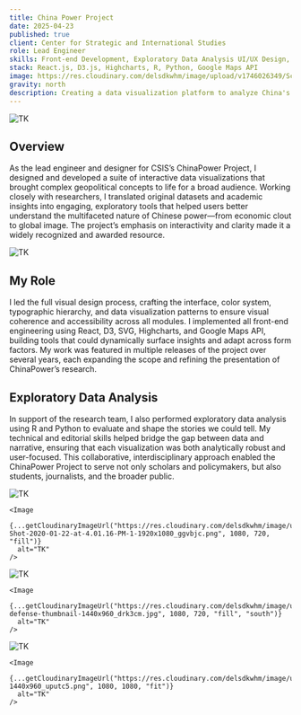 ```yaml
---
title: China Power Project
date: 2025-04-23
published: true
client: Center for Strategic and International Studies
role: Lead Engineer
skills: Front-end Development, Exploratory Data Analysis UI/UX Design, Data Visualization
stack: React.js, D3.js, Highcharts, R, Python, Google Maps API
image: https://res.cloudinary.com/delsdkwhm/image/upload/v1746026349/Screen-Shot-2020-01-22-at-4.04.23-PM-1440x960_fbgaxu.png
gravity: north
description: Creating a data visualization platform to analyze China's global influence
---
```



<div class="image-layout">
  <div class="image-full-width">
    <Image
      {...getCloudinaryImageUrl("https://res.cloudinary.com/delsdkwhm/image/upload/v1746026349/Screen-Shot-2020-01-22-at-4.04.23-PM-1440x960_fbgaxu.png", 1200, 1200, "fit", "center")}
      alt="TK"
    />
  </div>
</div>

## Overview
As the lead engineer and designer for CSIS’s ChinaPower Project, I designed and developed a suite of interactive data visualizations that brought complex geopolitical concepts to life for a broad audience. Working closely with researchers, I translated original datasets and academic insights into engaging, exploratory tools that helped users better understand the multifaceted nature of Chinese power—from economic clout to global image. The project’s emphasis on interactivity and clarity made it a widely recognized and awarded resource.

<div class="image-layout">
  <div class="image-full-width">
    <Image
      {...getCloudinaryImageUrl("https://res.cloudinary.com/delsdkwhm/image/upload/v1746026330/csis_phone-2048x1438_iy7she.jpg", 1280, 1280, "fit", "center")}
      alt="TK"
    />
  </div>
</div>

## My Role
I led the full visual design process, crafting the interface, color system, typographic hierarchy, and data visualization patterns to ensure visual coherence and accessibility across all modules. I implemented all front-end engineering using React, D3, SVG, Highcharts, and Google Maps API, building tools that could dynamically surface insights and adapt across form factors. My work was featured in multiple releases of the project over several years, each expanding the scope and refining the presentation of ChinaPower’s research.

## Exploratory Data Analysis
In support of the research team, I also performed exploratory data analysis using R and Python to evaluate and shape the stories we could tell. My technical and editorial skills helped bridge the gap between data and narrative, ensuring that each visualization was both analytically robust and user-focused. This collaborative, interdisciplinary approach enabled the ChinaPower Project to serve not only scholars and policymakers, but also students, journalists, and the broader public.

<div class="image-layout">
  <div class="image-grid grid-2">
    <Image
      {...getCloudinaryImageUrl("https://res.cloudinary.com/delsdkwhm/image/upload/v1746026358/Screen-Shot-2020-01-22-at-4.49.36-PM-1440x960_ln4t9q.png", 1080, 720, "fill")}
      alt="TK"
    />
    
    <Image
      {...getCloudinaryImageUrl("https://res.cloudinary.com/delsdkwhm/image/upload/v1746026336/Screen-Shot-2020-01-22-at-4.01.16-PM-1-1920x1080_ggvbjc.png", 1080, 720, "fill")}
      alt="TK"
    />
  </div>

  <div class="image-grid grid-2">
    <Image
      {...getCloudinaryImageUrl("https://res.cloudinary.com/delsdkwhm/image/upload/v1746026353/Screenshot-2020-01-13-16.37.05-1440x1080_sisgig.png", 1080, 720, "fill", "south")}
      alt="TK"
    />
    
    <Image
      {...getCloudinaryImageUrl("https://res.cloudinary.com/delsdkwhm/image/upload/v1746026337/csis-defense-thumbnail-1440x960_drk3cm.jpg", 1080, 720, "fill", "south")}
      alt="TK"
    />
  </div>

  <div class="image-grid grid-2">
    <Image
      {...getCloudinaryImageUrl("https://res.cloudinary.com/delsdkwhm/image/upload/v1746026346/Screenshot-2017-04-24-18.36.53-1440x960_beqycp.png", 1080, 1080, "fit")}
      alt="TK"
    />
    
    <Image
      {...getCloudinaryImageUrl("https://res.cloudinary.com/delsdkwhm/image/upload/v1746026342/feature_CSIS-1440x960_uputc5.png", 1080, 1080, "fit")}
      alt="TK"
    />
  </div>
</div>
